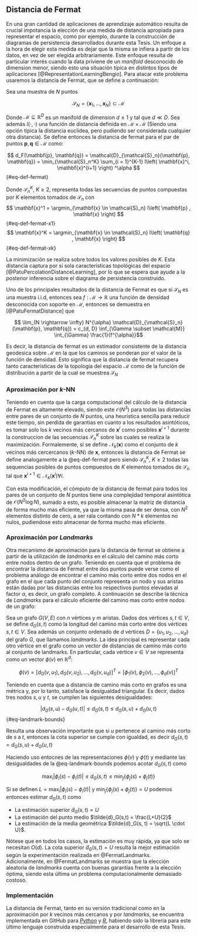 ## Distancia de Fermat

En una gran cantidad de aplicaciones de aprendizaje automático resulta de crucial impotancia la elección de una medida de distancia apropiada para representar el espacio, como por ejemplo, durante la construcción de diagramas de persistencia desarrollados durante esta Tesis. Un enfoque a la hora de elegir esta medida es dejar que la misma se infiera a partir de los datos, en vez de ser elegida arbitrariamente. Este enfoque resulta de particular interés cuando la data priviene de un *manifold* desconocido de dimension menor, siendo esto una situación típica en distintos tipos de aplicaciones [@RepresentationLearningBengio]. Para atacar este problema usaremos la distancia de Fermat, que se define a continuación:

Sea una muestra de $N$ puntos

$$\mathcal{S}_{N} = \{\mathbf{x}_1, \dots, \mathbf{x}_N \} \subset \mathcal{M}$$

Donde $\mathcal{M} \subseteq \mathbb{R}^D$ es un manifold de dimension $d \geq 1$ y tal que $d \ll D$. Sea además $l(\cdot, \cdot)$ una función de distancia definida en $\mathcal{M} \times \mathcal{M}$ (Siendo una opción típica la distancia euclidea, pero pudiendo ser considerada cualquier otra distancia).
Se define entonces la distancia de fermat para el par de puntos $\mathbf{p}, \mathbf{q} \in \mathcal{M}$ como:

$$
d_F(\mathbf{p}, \mathbf{q}) = \mathcal{D}_{\mathcal{S}_n}(\mathbf{p}, \mathbf{q}) = \min_{\mathcal{S}_n^K} \sum_{i = 1}^{K-1} l\left( \mathbf{x}^i, \mathbf{x}^{i+1} \right) ^\alpha
$$ {#eq-def-fermat}

Donde $\mathcal{S}_n^K$, $K \geq 2$, representa todas las secuencias de puntos compuestas por $K$ elementos tomados de $\mathcal{S}_n$ con
$$
\mathbf{x}^1 = \argmin_{\mathbf{x} \in \mathcal{S}_n} l\left( \mathbf{p} , \mathbf{x} \right)
$$ {#eq-def-fermat-x1}
$$
\mathbf{x}^K = \argmin_{\mathbf{x} \in \mathcal{S}_n} l\left( \mathbf{q} , \mathbf{x} \right)
$$ {#eq-def-fermat-xk}

La minimización se realiza sobre todos los valores posibles de $K$. Esta distancia captura por sí sola características topológicas del espacio [@PatuPercolationDistanceLearning], por lo que se espera que ayude a la posterior inferencia sobre el diagrama de persistencia construido.

Uno de los principales resultados de la distancia de Fermat es que si $\mathcal{S}_N$ es una muestra i.i.d, entonces sea $f: \mathcal{M} \longrightarrow \mathbb{R}$ una función de densidad desconocida con soporte en $\mathcal{M}$, entonces se demuestra en [@PatuFermatDistance] que

$$ \lim_{N \rightarrow \infty} N^{\alpha} \mathcal{D}_{\mathcal{S}_n}(\mathbf{p}, \mathbf{q}) = c_{d, D} \inf_{\Gamma \subset \mathcal{M}} \int_{\Gamma} \frac{1}{f^{\alpha}}$$

Es decir, la distancia de fermat es un estimador consistente de la distancia geodesica sobre $\mathcal{M}$ en la que los caminos se ponderan por el valor de la función de densidad. Esto significa que la distancia de fermat recupera tanto caracteristicas de la topología del espacio $\mathcal{M}$ como de la función de distribución a partir de la cual se muestrea $\mathcal{S}_N$

### Aproximación por *k*-NN

Teniendo en cuenta que la carga computacional del cálculo de la distancia de Fermat es altamente elevado, siendo este $\mathcal{O}(N^3)$ para todas las distancias entre pares de un conjunto de $N$ puntos, una heurística sencilla para reducir este tiempo, sin perdida de garantias en cuanto a los resultados asintóticos, es tomar solo los $k$ vecinos más cercanos de $\mathbf{x}^i$ como posibles $\mathbf{x}^{i+1}$ durante la construccion de las secuencias $\mathcal{S}_n^K$ sobre las cuales se realiza la maximización.
Formalemente, si se define $\mathcal{N}_k(\mathbf{x})$ como el conjunto de $k$ vecinos más cercercanos ($k$-NN) de $\mathbf{x}$, entonces la distancia de Fermat se define analogamente a la @eq-def-fermat pero siendo $\mathcal{S}_n^K$, $K \geq 2$ todas las sequencias posibles de puntos compuestos de $K$ elementos tomados de $\mathcal{S}_n$ tal que $\mathbf{x}^{i+1} \in \mathcal{N}_k(\mathbf{x}^i) \forall i$.

Con esta modificación, el cómputo de la distancia de fermat para todos los pares de un conjunto de $N$ puntos tiene una complejidad temporal asintótica de $\mathcal{O}(N^2 \log N)$, sumado a esto, es posible almacenar la matriz de distancia de forma mucho mas eficiente, ya que la misma pasa de ser densa, con $N^2$ elementos distinto de cero, a ser rala contando con $N*k$ elementos no nulos, pudiendose esto almacenar de forma mucho mas eficiente.

### Aproximación por *Landmarks*

Otra mecanismo de aproximación para la distancia de fermat se obtiene a partir de la utilización de *landmarks* en el cálculo del camino más corto entre nodos dentro de un grafo. Teniendo en cuenta que el problema de encontrar la distancia de Fermat entre dos puntos puede verse como el problema análogo de encontrar el camino más corto entre dos nodos en el grafo en el que cada punto del conjunto representa un nodo y sus aristas están dadas por las distancias entre los respectivos puntos elevadas al factor $\alpha$, es decir, un grafo completo. A continuación se describe la técnica de *Landmarks* para el cálculo eficiente del camino mas corto entre nodos de un grafo:

Sea un grafo $G(V,E)$ con $n$ vértices y $m$ aristas. Dados dos vértices $s, t \in V$, se define $d_G(s,t)$ como la longitud del camino más corto entre dos vértices $s, t \in V$.
Sea además un conjunto ordenado de $d$ vértices $D = \{u_1, u_2, . . . , u_d\}$ del grafo $G$, que llamamos *landmarks*. La idea principal es representar cada otro vértice en el grafo como un vector de distancias de camino más corto al conjunto de landmarks. En particular, cada vértice $v \in V$ se representa como un vector $\phi(v)$ en $\mathbb{R}^d$:

$$
\phi(v) = [ d_G(v, u_1), d_G(v, u_2), ..., d_G(v, u_d) ]^T = [ \phi_1(v), \phi_2(v), ..., \phi_d(v) ]^T
$$


Teniendo en cuenta que a distancia de camino más corto en grafos es una métrica y, por lo tanto, satisface la desigualdad triangular. Es decir, dados tres nodos $s, u$ y $t$, se cumplen las siguientes desigualdades:

$$|d_G(s, u) - d_G(u, t)| \leq d_G(s, t) \leq d_G(s, u) + d_G(u, t) $$ {#eq-landmark-bounds}

Resulta una observación importante que si $u$ pertenece al camino más corto de $s$ a $t$, entonces la cota superior se cumple con igualdad, es decir $d_G(s, t) = d_G(s, u) + d_G(u, t)$

Haciendo uso entocnes de las representaciones $\phi(v)$ y $\phi(t)$ y mediante las desigualdades de la @eq-landmark-bounds podemos acotar $d_G(s,t)$ como

$$\max_i|\phi_i(s) - \phi_i(t)| \leq d_G(s,t) \leq \min_j\{\phi_j(s) + \phi_j(t)\}$$

Si se definen $L = \max_i|\phi_i(s) - \phi_i(t)|$ y $\min_j\{\phi_j(s) + \phi_j(t)\} = U$ podemos entonces estimar $d_G(s,t)$ como

- La estimación superior $\tilde{d}_G(s,t) = U$
- La estimación del punto medio $\tilde{d}_G(s,t) = \frac{L+U}{2}$
- La estimación de la media geométrica $\tilde{d}_G(s, t) = \sqrt{L \cdot U}$.

Nótese que en todos los casos, la estimación es muy rápida, ya que solo se necesitan $O(d)$. La cota superior $\tilde{d}_G(s,t) = U$ resulta la mejor estimación según la experimentación realizada en @FermatLandmarks. Adicionalmente, en @FermatLandmarks se muestra que la elección aleatoria de *landmarks* cuenta con buenas garantias frente a la elección óptima, siendo esta última un problema computacionalmente demasiado costoso.

### Implementación

La distancia de Fermat, tanto en su versión tradicional como en la aproximación por $k$ vecinos más cercanos y por *landmarks*, se encuentra implementada en GitHub para [*Python*](https://github.com/facusapienza21/Fermat-distance) y [*R*](https://github.com/diegobatt/fermat-distance), habiendo sido la librería para este último lenguaje construida especialmente para el desarrollo de esta Tesis.
